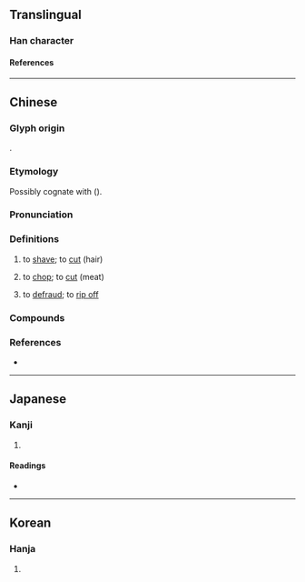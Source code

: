 {{character info}}
==Translingual==

===Han character===
{{Han char|rn=18|rad=刀|as=19|sn=21|four=22800|canj=HCLN,XHCLN|ids=⿰贊刂}}

====References====
{{Han ref|kx=0145.420|dkj=02279|dj=0327.240|hdz=10363.070|uh=5297}}

----

==Chinese==
{{zh-forms|s=𭄛|alt=斬-Wu}}

===Glyph origin===
{{Han etym}}
{{Han compound|贊|刀|ls=psc|c1=p|c2=s|t2=knife}}.

===Etymology===
Possibly cognate with {{och-l|剪|to cut}} ({{zh-ref|Wang, 1982}}).

===Pronunciation===
{{zh-pron
|m=zuān,cuán
|c=zyun1,zin2
|w=1tse
|mc=y
|oc=y
|cat=v
}}

===Definitions===
{{zh-hanzi}}

# {{lb|zh|literary}} to [[shave]]; to [[cut]] (hair)
# {{lb|zh|Jianghuai Mandarin|Wu}} to [[chop]]; to [[cut]] (meat)
# {{lb|zh|Wu}} to [[defraud]]; to [[rip off]]

===Compounds===
{{zh-der|大劗肉|劗肉|劗田|劗鹹肉}}

===References===
* {{R:yue:Multi-function Chinese Character Database}}

----

==Japanese==

===Kanji===
{{ja-kanji|grade=|rs=刀19}}

# {{rfdef|ja|sort=刀19}}

====Readings====
* {{ja-readings|on=さん, ざん, せん|kun=へ-らす, き-る}}

----

==Korean==

===Hanja===
{{ko-hanja|hangeul=찬|rv=chan|mr=ch'an}}

# {{rfdef|ko|sort=刀19}}